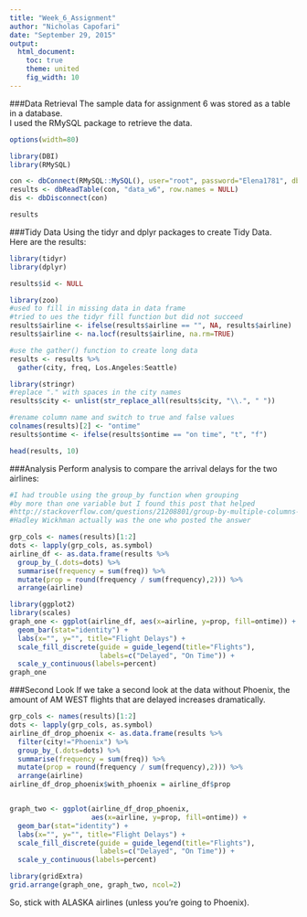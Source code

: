 ```yaml
---
title: "Week_6_Assignment"
author: "Nicholas Capofari"
date: "September 29, 2015"
output: 
  html_document:
    toc: true
    theme: united
    fig_width: 10
---
```

  
###Data Retrieval
The sample data for assignment 6 was stored as a table in a database.  
I used the RMySQL package to retrieve the data.  
```r
options(width=80)

library(DBI)
library(RMySQL)

con <- dbConnect(RMySQL::MySQL(), user="root", password="Elena1781", dbname = "week_6_db")
results <- dbReadTable(con, "data_w6", row.names = NULL)
dis <- dbDisconnect(con)

results
```

###Tidy Data
Using the tidyr and dplyr packages to create Tidy Data.  
Here are the results:
```r
library(tidyr)
library(dplyr)

results$id <- NULL

library(zoo)
#used to fill in missing data in data frame
#tried to ues the tidyr fill function but did not succeed
results$airline <- ifelse(results$airline == "", NA, results$airline)
results$airline <- na.locf(results$airline, na.rm=TRUE)

#use the gather() function to create long data
results <- results %>%
  gather(city, freq, Los.Angeles:Seattle)

library(stringr)
#replace "." with spaces in the city names
results$city <- unlist(str_replace_all(results$city, "\\.", " "))

#rename column name and switch to true and false values
colnames(results)[2] <- "ontime"
results$ontime <- ifelse(results$ontime == "on time", "t", "f")

head(results, 10)
```

###Analysis
Perform analysis to compare the arrival delays for the two airlines:
```r
#I had trouble using the group_by function when grouping
#by more than one variable but I found this post that helped
#http://stackoverflow.com/questions/21208801/group-by-multiple-columns-in-dplyr-using-string-vector-input
#Hadley Wickhman actually was the one who posted the answer

grp_cols <- names(results)[1:2]
dots <- lapply(grp_cols, as.symbol)
airline_df <- as.data.frame(results %>%
  group_by_(.dots=dots) %>%
  summarise(frequency = sum(freq)) %>%
  mutate(prop = round(frequency / sum(frequency),2))) %>%
  arrange(airline)

library(ggplot2)
library(scales)
graph_one <- ggplot(airline_df, aes(x=airline, y=prop, fill=ontime)) +
  geom_bar(stat="identity") + 
  labs(x="", y="", title="Flight Delays") + 
  scale_fill_discrete(guide = guide_legend(title="Flights"), 
                      labels=c("Delayed", "On Time")) +
  scale_y_continuous(labels=percent)
graph_one
```

###Second Look
If we take a second look at the data without Phoenix, the amount of AM WEST flights that are delayed increases dramatically.
```r
grp_cols <- names(results)[1:2]
dots <- lapply(grp_cols, as.symbol)
airline_df_drop_phoenix <- as.data.frame(results %>%
  filter(city!="Phoenix") %>%
  group_by_(.dots=dots) %>%
  summarise(frequency = sum(freq)) %>%
  mutate(prop = round(frequency / sum(frequency),2))) %>%
  arrange(airline)
airline_df_drop_phoenix$with_phoenix = airline_df$prop


graph_two <- ggplot(airline_df_drop_phoenix, 
                    aes(x=airline, y=prop, fill=ontime)) +
  geom_bar(stat="identity") + 
  labs(x="", y="", title="Flight Delays") + 
  scale_fill_discrete(guide = guide_legend(title="Flights"), 
                      labels=c("Delayed", "On Time")) +
  scale_y_continuous(labels=percent)

library(gridExtra)
grid.arrange(graph_one, graph_two, ncol=2)
```
So, stick with ALASKA airlines (unless you're going to Phoenix).